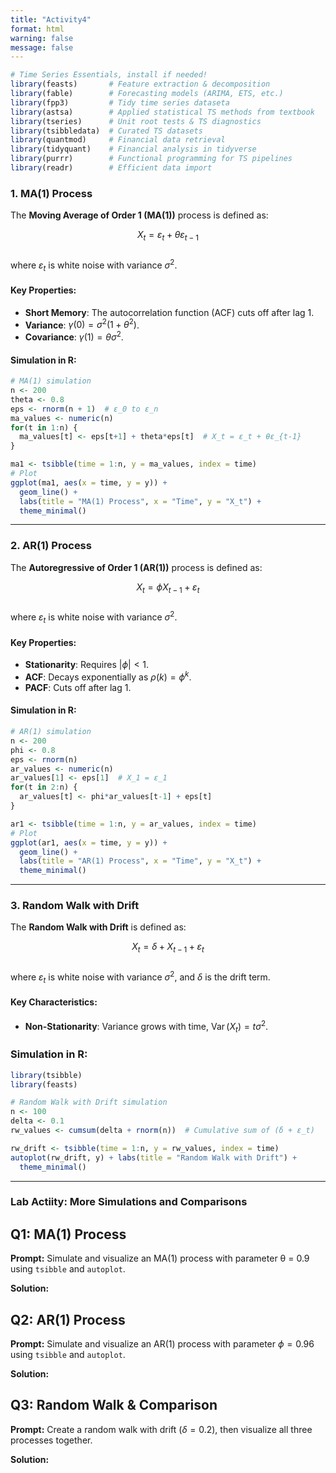 ```yaml
---
title: "Activity4"
format: html
warning: false
message: false
---
```


```r
# Time Series Essentials, install if needed!
library(feasts)       # Feature extraction & decomposition
library(fable)        # Forecasting models (ARIMA, ETS, etc.)
library(fpp3)         # Tidy time series dataseta
library(astsa)        # Applied statistical TS methods from textbook
library(tseries)      # Unit root tests & TS diagnostics
library(tsibbledata)  # Curated TS datasets
library(quantmod)     # Financial data retrieval
library(tidyquant)    # Financial analysis in tidyverse
library(purrr)        # Functional programming for TS pipelines
library(readr)        # Efficient data import
```

### 1. MA(1) Process  

The **Moving Average of Order 1 (MA(1))** process is defined as:  

$$
X_t = \varepsilon_t + \theta \varepsilon_{t-1}
$$  
where $\varepsilon_t$ is white noise with variance $\sigma^2$.

#### Key Properties:  

- **Short Memory**: The autocorrelation function (ACF) cuts off after lag 1.  
- **Variance**: $\gamma(0) = \sigma^2(1 + \theta^2)$.  
- **Covariance**: $\gamma(1) = \theta \sigma^2$.  

#### Simulation in R:  

```r
# MA(1) simulation
n <- 200
theta <- 0.8
eps <- rnorm(n + 1)  # ε_0 to ε_n
ma_values <- numeric(n)
for(t in 1:n) {
  ma_values[t] <- eps[t+1] + theta*eps[t]  # X_t = ε_t + θε_{t-1}
}

ma1 <- tsibble(time = 1:n, y = ma_values, index = time)
# Plot
ggplot(ma1, aes(x = time, y = y)) +
  geom_line() +
  labs(title = "MA(1) Process", x = "Time", y = "X_t") +
  theme_minimal()
```

---

### 2. AR(1) Process  

The **Autoregressive of Order 1 (AR(1))** process is defined as:  

$$
X_t = \phi X_{t-1} + \varepsilon_t
$$  
where $\varepsilon_t$ is white noise with variance $\sigma^2$.

#### Key Properties:  

- **Stationarity**: Requires $|\phi| < 1$.  
- **ACF**: Decays exponentially as $\rho(k) = \phi^k$.  
- **PACF**: Cuts off after lag 1.  

#### Simulation in R:  

```r
# AR(1) simulation
n <- 200
phi <- 0.8
eps <- rnorm(n)
ar_values <- numeric(n)
ar_values[1] <- eps[1]  # X_1 = ε_1
for(t in 2:n) {
  ar_values[t] <- phi*ar_values[t-1] + eps[t]
}

ar1 <- tsibble(time = 1:n, y = ar_values, index = time)
# Plot
ggplot(ar1, aes(x = time, y = y)) +
  geom_line() +
  labs(title = "AR(1) Process", x = "Time", y = "X_t") +
  theme_minimal()
```

---

### 3. Random Walk with Drift  

The **Random Walk with Drift** is defined as:  

$$
X_t = \delta + X_{t-1} + \varepsilon_t
$$  
where $\varepsilon_t$ is white noise with variance $\sigma^2$, and $\delta$ is the drift term.

#### Key Characteristics:  

- **Non-Stationarity**: Variance grows with time, $\operatorname{Var}(X_t) = t \sigma^2$.  

### Simulation in R:  

```r
library(tsibble)
library(feasts)

# Random Walk with Drift simulation
n <- 100
delta <- 0.1
rw_values <- cumsum(delta + rnorm(n))  # Cumulative sum of (δ + ε_t)

rw_drift <- tsibble(time = 1:n, y = rw_values, index = time)
autoplot(rw_drift, y) + labs(title = "Random Walk with Drift") +
  theme_minimal()
```

---


### Lab Actiity: More Simulations and Comparisons


## Q1: MA(1) Process  

**Prompt:** Simulate and visualize an MA(1) process with parameter θ = 0.9 using `tsibble` and `autoplot`.

**Solution:**

<!--

```r
library(tsibble)
library(feasts)
library(patchwork)  # For plot arrangement

set.seed(123)
n <- 200

# Create tsibble objects with explicit time indices
ma_ts <- tsibble(
  time = 1:n,
  value = {
    eps <- rnorm(n + 1)
    eps[-1] + 0.9 * eps[-(n + 1)]
  },
  index = time,
  model = "MA(1)"
)
```

-->

## Q2: AR(1) Process  

**Prompt:** Simulate and visualize an AR(1) process with parameter  $\phi=0.96$ using `tsibble` and `autoplot`.

**Solution:**

<!--

```r
ar_ts <- tsibble(
  time = 1:n,
  value = {
    eps <- rnorm(n)
    ar <- numeric(n)
    ar[1] <- eps[1]
    for(t in 2:n) ar[t] <- 0.96 * ar[t-1] + eps[t]
    ar
  },
  index = time,
  model = "AR(1)"
)
```

-->

## Q3: Random Walk & Comparison

**Prompt:** Create a random walk with drift $(\delta = 0.2)$, then visualize all three processes together.


**Solution:**

<!--

```r
rw_ts <- tsibble(
  time = 1:n,
  value = cumsum(0.2 + rnorm(n)),
  index = time,
  model = "Random Walk with Drift"
)

```


```r
combined_ts <- bind_rows(
  as_tibble(ma_ts) %>% mutate(model = "MA(1)"),
  as_tibble(ar_ts) %>% mutate(model = "AR(1)"),
  as_tibble(rw_ts)
) %>% 
  as_tsibble(index = time, key = model) %>% 
  mutate(model = factor(model, levels = c("MA(1)", "AR(1)", "Random Walk with Drift")))
```


```r
autoplot(combined_ts) +
  facet_grid(model ~ ., scales = "free_y") +
  labs(title = "Time Series Comparison", y = "Value") +
  theme_minimal()
```

-->

